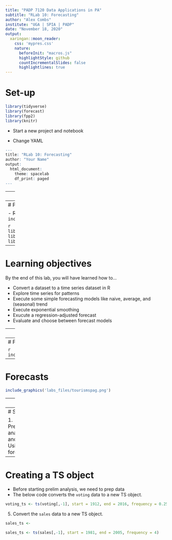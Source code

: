 ```yaml
---
title: "PADP 7120 Data Applications in PA"
subtitle: "RLab 10: Forecasting"
author: "Alex Combs"
institute: "UGA | SPIA | PADP"
date: "November 18, 2020"
output:
  xaringan::moon_reader:
    css: 'mypres.css'
    nature:
      beforeInit: "macros.js"
      highlightStyle: github
      countIncrementalSlides: false
      highlightlines: true
---
```

# Set-up

```r
library(tidyverse)
library(forecast)
library(fpp2)
library(knitr)
```

- Start a new project and notebook

- Change YAML

```r
---
title: "RLab 10: Forecasting"
author: "Your Name"
output: 
  html_document:
    theme: spacelab
    df_print: paged
---
```

---
# Set-up

- Download the follwing data available on eLC

```r
load("sales.RData")
load("voting.RData")
```

```r
load("labs_files/sales.RData")
load("labs_files/voting.RData")
```

---
# Packages

- Remember to set `include=FALSE`

```r
library(tidyverse)
library(forecast)
library(fpp2)
```

---
# Learning objectives

By the end of this lab, you will have learned how to...

- Convert a dataset to a time series dataset in R
- Explore time series for patterns
- Execute some simple forecasting models like naive, average, and (seasonal) trend
- Execute exponential smoothing
- Exucute a regression-adjusted forecast
- Evaluate and choose between forecast models

---
# Forecasts

```r
include_graphics('labs_files/hurricaneforecast.png')
```

---
# Forecasts

```r
include_graphics('labs_files/hurricanespag.png')
```

---
# Forecasts

```r
include_graphics('labs_files/tourismspag.png')
```

---
# Forecasts

```r
include_graphics('labs_files/tourismforecast.png')
```

---
# Steps of forecasting

1. Preliminary/exploratory analysis
2. Choosing and fitting models
3. Using and evaluating a forecasting model

---
# Creating a TS object

- Before starting prelim analysis, we need to prep data
- The below code converts the `voting` data to a new TS object.

```r
voting_ts <- ts(voting[,-1], start = 1912, end = 2016, frequency = 0.25)
```

5. Convert the `sales` data to a new TS object.

```r
sales_ts <- 
```

```r
sales_ts <- ts(sales[,-1], start = 1981, end = 2005, frequency = 4)
```